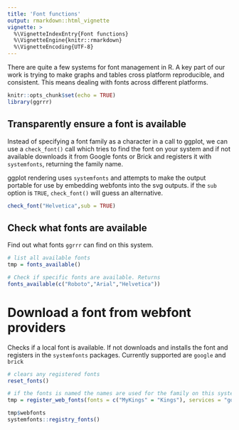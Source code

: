 ```yaml
---
title: 'Font functions' 
output: rmarkdown::html_vignette 
vignette: >
  %\VignetteIndexEntry{Font functions} 
  %\VignetteEngine{knitr::rmarkdown}
  %\VignetteEncoding{UTF-8}
---
```


There are quite a few systems for font management in R. A key part of our work
is trying to make graphs and tables cross platform reproducible, and consistent.
This means dealing with fonts across different platforms.

```r
knitr::opts_chunk$set(echo = TRUE)
library(ggrrr)
```

## Transparently ensure a font is available

Instead of specifying a font family as a character in a call to ggplot, we can
use a `check_font()` call which tries to find the font on your system and if not
available downloads it from Google fonts or Brick and registers it with `systemfonts`,
returning the family name. 

ggplot rendering uses `systemfonts` and attempts
to make the output portable for use by embedding webfonts into the svg outputs.
if the `sub` option is `TRUE`, `check_font()` will guess an alternative. 

```r
check_font("Helvetica",sub = TRUE)
```

## Check what fonts are available

Find out what fonts `ggrrr` can find on this system.

```r
# list all available fonts
tmp = fonts_available()

# Check if specific fonts are available. Returns
fonts_available(c("Roboto","Arial","Helvetica"))
```

# Download a font from webfont providers

Checks if a local font is available. If not downloads and installs the font and
registers in the `systemfonts` packages. Currently supported are `google` and 
`brick`

```r
# clears any registered fonts
reset_fonts()

# if the fonts is named the names are used for the family on this system
tmp = register_web_fonts(fonts = c("MyKings" = "Kings"), services = "google")

tmp$webfonts
systemfonts::registry_fonts()
```

